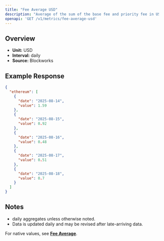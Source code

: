 ```yaml
---
title: "Fee Average USD"
description: "Average of the sum of the base fee and priority fee in USD that day"
openapi: 'GET /v1/metrics/fee-average-usd'
---
```


## Overview

- **Unit:** USD
- **Interval:** daily
- **Source:** Blockworks

## Example Response

```json
{
  "ethereum": [
    {
      "date": "2025-08-14",
      "value": 1.59
    },
    {
      "date": "2025-08-15",
      "value": 0.92
    },
    {
      "date": "2025-08-16",
      "value": 0.48
    },
    {
      "date": "2025-08-17",
      "value": 0.51
    },
    {
      "date": "2025-08-18",
      "value": 0.7
    }
  ]
}
```

## Notes
- daily aggregates unless otherwise noted.
- Data is updated daily and may be revised after late-arriving data.


<Note>For native values, see **[Fee Average](./fee-average)**.</Note>